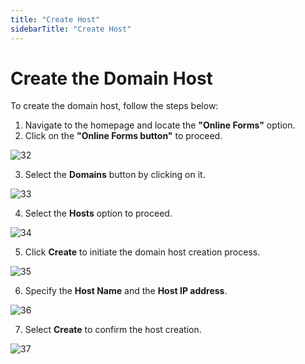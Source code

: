 ```yaml
---
title: "Create Host"
sidebarTitle: "Create Host"
---
```


# Create the Domain Host

To create the domain host, follow the steps below:

1. Navigate to the homepage and locate the **"Online Forms"** option.
2. Click on the **"Online Forms button"** to proceed.

![32](/images/domainimages/32.png)

3. Select the **Domains** button by clicking on it.

![33](/images/domainimages/33.png)

4. Select the **Hosts** option to proceed.

![34](/images/domainimages/34.png)

5. Click **Create** to initiate the domain host creation process.

![35](/images/domainimages/35.png)

6. Specify the **Host Name** and the **Host IP address**.

![36](/images/domainimages/36.png)

7. Select **Create** to confirm the host creation.

![37](/images/domainimages/37.png)